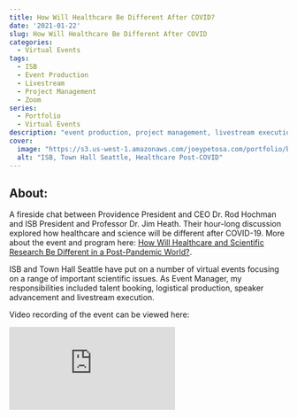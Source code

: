 ```yaml
---
title: How Will Healthcare Be Different After COVID?
date: '2021-01-22'
slug: How Will Healthcare Be Different After COVID
categories:
  - Virtual Events
tags:
  - ISB
  - Event Production
  - Livestream
  - Project Management
  - Zoom
series:
  - Portfolio
  - Virtual Events
description: "event production, project management, livestream execution"
cover:
  image: "https://s3.us-west-1.amazonaws.com/joeypetosa.com/portfolio/banner_th_hochman.png"
  alt: "ISB, Town Hall Seattle, Healthcare Post-COVID"
---
```


## About:  
A fireside chat between Providence President and CEO Dr. Rod Hochman and ISB 
President and Professor Dr. Jim Heath. Their hour-long discussion explored how 
healthcare and science will be different after COVID-19. More about the event 
and program here: [How Will Healthcare and Scientific Research Be Different in a Post-Pandemic World?](https://isbscience.org/news/2021/01/28/how-will-healthcare-and-scientific-research-be-different-in-a-post-pandemic-world/).  

ISB and Town Hall Seattle have put on a number of virtual events focusing on a 
range of important scientific issues. As Event Manager, my responsibilities
included talent booking, logistical production, speaker advancement and 
livestream execution.  

Video recording of the event can be viewed here:  


<div id="videocontainer">
  <div class="container">
  <iframe src="https://www.youtube-nocookie.com/embed/aPfTj_LRNTI" title="YouTube video player" frameborder="0" allow="accelerometer; autoplay; clipboard-write; encrypted-media; gyroscope; picture-in-picture" allowfullscreen class="video"></iframe>
  </div>
</div>
